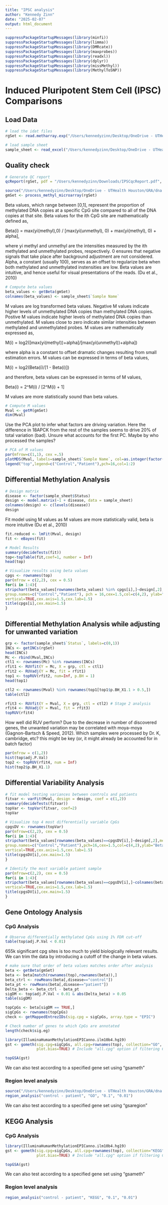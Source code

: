 ```yaml
---
title: "IPSC analysis"
author: "Kennedy Zinn"
date: "2025-02-07"
output: html_document
---
```


```r
suppressPackageStartupMessages(library(minfi))
suppressPackageStartupMessages(library(limma))
suppressPackageStartupMessages(library(DMRcate))
suppressPackageStartupMessages(library(maxprobes))
suppressPackageStartupMessages(library(readxl))
suppressPackageStartupMessages(library(dplyr))
suppressPackageStartupMessages(library(missMethyl))
suppressPackageStartupMessages(library(MethylToSNP))
```

# Induced Pluripotent Stem Cell (IPSC) Comparisons

## Load Data

```r
# load the idat files
rgSet <- read.metharray.exp("/Users/kennedyzinn/Desktop/OneDrive - UTHealth Houston/GRA/dna methyl/IPSC")
```

```r
# load sample sheet
sample_sheet <- read_excel("/Users/kennedyzinn/Desktop/OneDrive - UTHealth Houston/GRA/dna methyl/IPSC/SampleSheet_IPSC.xlsx")
```

## Quality check

```r
# Generate QC report
qcReport(rgSet, pdf = "/Users/kennedyzinn/Downloads/IPSCqcReport.pdf", sampNames = sample_sheet$`Sample Name`, sampGroups = sample_sheet$Status)
```

```r
source("/Users/kennedyzinn/Desktop/OneDrive - UTHealth Houston/GRA/dna methyl/process_methyl_microarray.R")
gmSet <- process_methyl_microarray(rgSet)
```

Beta values, which range between [0,1], represent the proportion of methylated DNA copies at a specific CpG site compared to all of the DNA copies at that site. Beta values for the ith CpG site are mathematically defined as,

Beta(i) = max(yi(methyl),0) / [max(yi(unmethyl), 0) + max(yi(methyl), 0) + alpha],

where yi methyl and unmethyl are the intensities measured by the ith methylated and unmethylated probes, respectively. 0 ensures that negative signals that take place after background adjustment are not considered. Alpha, a constant (usually 100), serves as an offset to regularize beta when both methylated and unmethylated instensities are low. Beta values are intuitive, and hence useful for visual presentations of the reads. (Du et al., 2010)

```r
# Compute beta values
beta_values <- getBeta(gmSet)
colnames(beta_values) <- sample_sheet$`Sample Name`
```

M values are log transformed beta values. Negative M values indicate higher levels of unmethylated DNA copies than methylated DNA copies. Postive M values indicate higher levels of methylated DNA copies than unmethylated. M values close to zero indicate similar intensities between methylated and unmethylated probes. M values are mathematically expressed as,

M(i) = log2([max(yi(methyl))+alpha]/[max(yi(unmethyl))+alpha])

where alpha is a constant to offset dramatic changes resulting from small estimation errors. M values can be expressed in terms of beta values,

M(i) = log2(Beta(i)/[1 - Beta(i)])

and therefore, beta values can be expressed in terms of M values,

Beta(i) = 2\^M(i) / [2\^M(i) + 1]

M values are more statistically sound than beta values.

```r
# Compute M values
Mval <- getM(gmSet)
dim(Mval)
```

Use the PCA plot to infer what factors are driving variation. Here the difference in 18APCK from the rest of the samples seems to drive 20% of total variation (bad). Unsure what accounts for the first PC. Maybe by who processed the samples?

```r
# PCA of M values
par(mfrow=c(1,1), cex =.5)
plotMDS(Mval, labels=sample_sheet$`Sample Name`, col=as.integer(factor(sample_sheet$Status)))
legend("top",legend=c("Control","Patient"),pch=16,col=1:2)
```

## Differential Methylation Analysis

```r
# Design matrix
disease <- factor(sample_sheet$Status)
design <- model.matrix(~1 + disease, data = sample_sheet)
colnames(design) <- c(levels(disease))
design
```

Fit model using M values as M values are more statistically valid, beta is more intuitive (Du et al., 2010)

```r
fit.reduced <- lmFit(Mval, design)
fit <- eBayes(fit)
```

```r
# Model Results
summary(decideTests(fit))
top<-topTable(fit,coef=1, number = Inf)
head(top)
```

```r
# Visualize results using beta values
cpgs <- rownames(top)
par(mfrow = c(2,2), cex = 0.5)
for(i in 1:4){
stripchart(beta_values[rownames(beta_values) %in% cpgs[i],]~design[,2],method="jitter",
group.names=c("Control","Patient"), pch = 16,cex=1.5,col=c(4,2), ylab="Beta values",
vertical=TRUE,cex.axis=1.5,cex.lab=1.5)
title(cpgs[i],cex.main=1.5)
}
```

## Differential Methylation Analysis while adjusting for unwanted variation

```r
grp <- factor(sample_sheet$`Status`, labels=c(0,1))
INCs <- getINCs(rgSet)
head(INCs)
Mc <- rbind(Mval,INCs)
ctl1 <- rownames(Mc) %in% rownames(INCs)
rfit1 <- RUVfit(Y = Mc, X = grp, ctl = ctl1)
rfit2 <- RUVadj(Y = Mc, fit = rfit1)
top1 <- topRUV(rfit2, num=Inf, p.BH = 1)
head(top1)
```

```r
ctl2 <- rownames(Mval) %in% rownames(top1[top1$p.BH_X1.1 > 0.5,])
table(ctl2)
```

```r
rfit3 <- RUVfit(Y = Mval, X = grp, ctl = ctl2) # Stage 2 analysis
rfit4 <- RUVadj(Y = Mval, fit = rfit3)
topRUV(rfit4)
```

How well did RUV perform? Due to the decrease in number of discovered genes, the unwanted variation may be correlated with moya-moya (Gagnon-Bartsch & Speed, 2012). Which samples were processed by Dr. K, cambridge, etc? this might be key (or, it might already be accounted for in batch factor)
```r
par(mfrow = c(1,2))
hist(top$adj.P.Val)
top2 <- topRUV(rfit4, num = Inf)
hist(top2$p.BH_X1.1)
```


## Differential Variability Analysis

```r
# fit model testing variances between controls and patients
fitvar <- varFit(Mval, design = design, coef = c(1,2))
summary(decideTests(fitvar))
topVar <- topVar(fitvar, coef=2)
topVar
```

```r
# Visualize top 4 most differentially variable CpGs
cpgsDV <- rownames(topVar)
par(mfrow=c(2,2), cex = 0.5)
for(i in 1:4){
stripchart(beta_values[rownames(beta_values)==cpgsDV[i],]~design[,2],method="jitter",
group.names=c("Control","Patient"),pch=16,cex=1.5,col=c(4,2),ylab="Beta values",
vertical=TRUE,cex.axis=1.5,cex.lab=1.5)
title(cpgsDV[i],cex.main=1.5)
}
```

```r
# Identify the most variable patient sample
par(mfrow=c(2,2), cex = 0.5)
for(i in 1:4){
stripchart(beta_values[rownames(beta_values)==cpgsDV[i],]~colnames(beta_values), method="jitter",pch=16,cex=1.5,ylab="Beta values",
vertical=TRUE,cex.axis=1.5,cex.lab=1.5)
title(cpgsDV[i],cex.main=1.5)
}
```


## Gene Ontology Analysis

### CpG Analysis

```r
# Observe differentially methylated CpGs using 1% FDR cut-off
table(top$adj.P.Val < 0.01)
```

655k significant cpg sites is too much to yield biologically relevant results. We can trim the data by introducing a cutoff of the change in beta values.

```r
# make sure that order of beta values matches order after analysis
beta <- getBeta(gmSet)
beta <- beta[match(rownames(top),rownames(beta)),]
beta_ctrl <- rowMeans(beta[,disease=="control"])
beta_pt <- rowMeans(beta[,disease=="patient"])
Delta_beta <- beta_ctrl - beta_pt
sigDM <- top$adj.P.Val < 0.01 & abs(Delta_beta) > 0.05
table(sigDM)
```

```r
topCpGs <- beta[sigDM == TRUE,]
sigCpGs <- rownames(topCpGs)
check <- getMappedEntrezIDs(sig.cpg = sigCpGs, array.type = "EPIC")
```

```r
# Check number of genes to which CpGs are annotated
length(check$sig.eg)
```

```r
library(IlluminaHumanMethylationEPICanno.ilm10b4.hg19)
gst <- gometh(sig.cpg=sigCpGs, all.cpg=rownames(top), collection="GO", array.type = "EPIC",
              plot.bias=TRUE) # Include "all.cpg" option if filtering CpGs prior to testing
```

```r
topGSA(gst)
```

We can also test according to a specified gene set using "gsameth"

### Region level analysis

```r
source("/Users/kennedyzinn/Desktop/OneDrive - UTHealth Houston/GRA/dna methyl/region_analysis.R")
region_analysis("control - patient", "GO", "0.1", "0.01")
```

We can also test according to a specified gene set using "gsaregion"

## KEGG Analysis

### CpG Analysis

```r
library(IlluminaHumanMethylationEPICanno.ilm10b4.hg19)
gst <- gometh(sig.cpg=sigCpGs, all.cpg=rownames(top), collection="KEGG", array.type = "EPIC",
              plot.bias=TRUE) # Include "all.cpg" option if filtering CpGs prior to testing
```

```r
topGSA(gst)
```

We can also test according to a specified gene set using "gsameth"

### Region level analysis

```r
region_analysis("control - patient", "KEGG", "0.1", "0.01")
```
